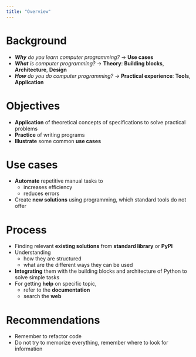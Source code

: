 ```yaml
---
title: "Overview"
---
```


# Background

- _**Why** do you learn computer programming?_ $\to$ **Use cases**
- _**What** is computer programming?_ $\to$ **Theory**: **Building blocks**, **Architecture**, **Design**
- [_**How** do you do computer programming?_ $\to$ **Practical experience**: **Tools**, **Application**]{color="brown"}

# Objectives

- **Application** of theoretical concepts of specifications to solve practical problems
- **Practice** of writing programs
- **Illustrate** some common **use cases**

# Use cases

- **Automate** repetitive manual tasks to
    - increases efficiency
    - reduces errors
- Create **new solutions** using programming, which standard tools do not offer

# Process {.smaller}

- Finding relevant **existing solutions** from **standard library** or **PyPI**
- Understanding
    - how they are structured
    - what are the different ways they can be used
- **Integrating** them with the building blocks and architecture of Python to solve simple tasks
- For getting **help** on specific topic,
    - refer to the **documentation**
    - search the **web**

# Recommendations

- Remember to refactor code
- Do not try to memorize everything, remember where to look for information
